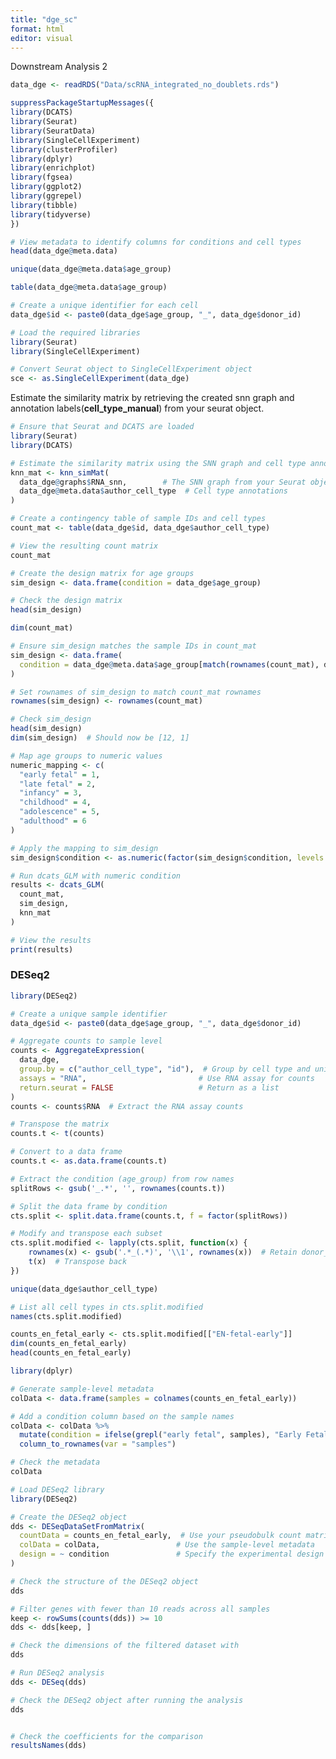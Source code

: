 ```yaml
---
title: "dge_sc"
format: html
editor: visual
---
```


Downstream Analysis 2

```r
data_dge <- readRDS("Data/scRNA_integrated_no_doublets.rds")
```

```r
suppressPackageStartupMessages({
library(DCATS)
library(Seurat)
library(SeuratData)
library(SingleCellExperiment)
library(clusterProfiler)
library(dplyr)
library(enrichplot)
library(fgsea)
library(ggplot2)
library(ggrepel)
library(tibble)
library(tidyverse)
})
```

```r
# View metadata to identify columns for conditions and cell types
head(data_dge@meta.data)

```

```r
unique(data_dge@meta.data$age_group)

```

```r
table(data_dge@meta.data$age_group)

```

```r
# Create a unique identifier for each cell
data_dge$id <- paste0(data_dge$age_group, "_", data_dge$donor_id)

```

```r
# Load the required libraries
library(Seurat)
library(SingleCellExperiment)

# Convert Seurat object to SingleCellExperiment object
sce <- as.SingleCellExperiment(data_dge)

```

Estimate the similarity matrix by retrieving the created snn graph and annotation labels(**cell_type_manual**) from your seurat object.

```r
# Ensure that Seurat and DCATS are loaded
library(Seurat)
library(DCATS)

# Estimate the similarity matrix using the SNN graph and cell type annotations
knn_mat <- knn_simMat(
  data_dge@graphs$RNA_snn,        # The SNN graph from your Seurat object
  data_dge@meta.data$author_cell_type  # Cell type annotations
)

```

```r
# Create a contingency table of sample IDs and cell types
count_mat <- table(data_dge$id, data_dge$author_cell_type)

# View the resulting count matrix
count_mat

```

```r
# Create the design matrix for age groups
sim_design <- data.frame(condition = data_dge$age_group)

# Check the design matrix
head(sim_design)

```

```r
dim(count_mat)

```

```r
# Ensure sim_design matches the sample IDs in count_mat
sim_design <- data.frame(
  condition = data_dge@meta.data$age_group[match(rownames(count_mat), data_dge$id)]
)

# Set rownames of sim_design to match count_mat rownames
rownames(sim_design) <- rownames(count_mat)

# Check sim_design
head(sim_design)
dim(sim_design)  # Should now be [12, 1]

```

```r
# Map age groups to numeric values
numeric_mapping <- c(
  "early fetal" = 1,
  "late fetal" = 2,
  "infancy" = 3,
  "childhood" = 4,
  "adolescence" = 5,
  "adulthood" = 6
)

# Apply the mapping to sim_design
sim_design$condition <- as.numeric(factor(sim_design$condition, levels = names(numeric_mapping)))

# Run dcats_GLM with numeric condition
results <- dcats_GLM(
  count_mat,
  sim_design,
  knn_mat
)

# View the results
print(results)

```

### DESeq2

```r
library(DESeq2)
```

```r
# Create a unique sample identifier
data_dge$id <- paste0(data_dge$age_group, "_", data_dge$donor_id)

# Aggregate counts to sample level
counts <- AggregateExpression(
  data_dge, 
  group.by = c("author_cell_type", "id"),  # Group by cell type and unique ID
  assays = "RNA",                         # Use RNA assay for counts
  return.seurat = FALSE                   # Return as a list
)
counts <- counts$RNA  # Extract the RNA assay counts

```

```r
# Transpose the matrix
counts.t <- t(counts)

# Convert to a data frame
counts.t <- as.data.frame(counts.t)

```

```r
# Extract the condition (age_group) from row names
splitRows <- gsub('_.*', '', rownames(counts.t))

# Split the data frame by condition
cts.split <- split.data.frame(counts.t, f = factor(splitRows))

```

```r
# Modify and transpose each subset
cts.split.modified <- lapply(cts.split, function(x) {
    rownames(x) <- gsub('.*_(.*)', '\\1', rownames(x))  # Retain donor_id as row names
    t(x)  # Transpose back
})

```

```r
unique(data_dge$author_cell_type)

```

```r
# List all cell types in cts.split.modified
names(cts.split.modified)

```

```r
counts_en_fetal_early <- cts.split.modified[["EN-fetal-early"]]
dim(counts_en_fetal_early)
head(counts_en_fetal_early)

```

```r
library(dplyr)

# Generate sample-level metadata
colData <- data.frame(samples = colnames(counts_en_fetal_early))

# Add a condition column based on the sample names
colData <- colData %>%
  mutate(condition = ifelse(grepl("early fetal", samples), "Early Fetal", "Late Fetal")) %>%
  column_to_rownames(var = "samples")

# Check the metadata
colData

```

```r
# Load DESeq2 library
library(DESeq2)

# Create the DESeq2 object
dds <- DESeqDataSetFromMatrix(
  countData = counts_en_fetal_early,  # Use your pseudobulk count matrix
  colData = colData,                 # Use the sample-level metadata
  design = ~ condition               # Specify the experimental design
)

# Check the structure of the DESeq2 object
dds

```

```r
# Filter genes with fewer than 10 reads across all samples
keep <- rowSums(counts(dds)) >= 10
dds <- dds[keep, ]

# Check the dimensions of the filtered dataset with
dds

```

```r
# Run DESeq2 analysis
dds <- DESeq(dds)

# Check the DESeq2 object after running the analysis
dds



```

```r
# Check the coefficients for the comparison
resultsNames(dds)
```

```r

```
